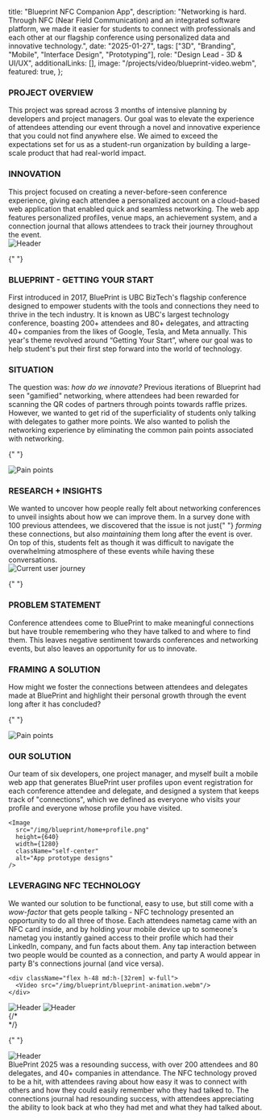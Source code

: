   title: "Blueprint NFC Companion App",
  description:
    "Networking is hard. Through NFC (Near Field Communication) and an integrated software platform, we made it easier for students to connect with professionals and each other at our flagship conference using personalized data and innovative technology.",
  date: "2025-01-27",
  tags: ["3D", "Branding", "Mobile", "Interface Design", "Prototyping"],
  role: "Design Lead - 3D & UI/UX",
  additionalLinks: [],
  image: "/projects/video/blueprint-video.webm",
  featured: true,
};

<div className="space-y-16 md:space-y-24">
  <div className="grid grid-cols-1 gap-8 md:grid-cols-2">
    <div className="flex flex-col text-md font-medium gap-1 md:w-3/4">
      <h3>PROJECT OVERVIEW</h3>
      <div className="text-xs font-light">
        This project was spread across 3 months of intensive planning by
        developers and project managers. Our goal was to elevate the
        experience of attendees attending our event through a novel and
        innovative experience that you could not find anywhere else. We
        aimed to exceed the expectations set for us as a student-run
        organization by building a large-scale product that had real-world
        impact.
      </div>
    </div>
    <div className="flex flex-col text-md font-medium gap-1 md:w-3/4">
      <h3>INNOVATION</h3>
      <div className="text-xs font-light">
        This project focused on creating a never-before-seen conference
        experience, giving each attendee a personalized account on a
        cloud-based web application that enabled quick and seamless
        networking. The web app features personalized profiles, venue maps,
        an achievement system, and a connection journal that allows
        attendees to track their journey throughout the event.
      </div>
    </div>
  </div>

<div className="-mx-6 lg:-mx-24 w-screen h-96 bg-clip-border">
  <Image
    src="/img/blueprint/panel-header.webp"
    width={2000}
    height={500}
    className="self-center w-full h-full object-cover"
    alt="Header"
  />
</div>

{" "}
<div className="grid grid-cols-1 gap-8 md:grid-cols-2">
  <div className="flex flex-col text-md font-medium gap-1 md:w-3/4">
    <h3>BLUEPRINT - GETTING YOUR START</h3>
    <div className="text-xs font-light">
      First introduced in 2017, BluePrint is UBC BizTech&apos;s flagship
      conference designed to empower students with the tools and connections
      they need to thrive in the tech industry. It is known as UBC&apos;s
      largest technology conference, boasting 200+ attendees and 80+ delegates,
      and attracting 40+ companies from the likes of Google, Tesla, and Meta
      annually. This year&apos;s theme revolved around “Getting Your Start”,
      where our goal was to help student&apos;s put their first step forward
      into the world of technology.
    </div>
  </div>
  <div className="flex flex-col text-md font-medium gap-1 md:w-3/4">
    <h3>SITUATION</h3>
    <div className="text-xs font-light">
      The question was: <i> how do we innovate? </i> Previous iterations of
      Blueprint had seen &quot;gamified&quot; networking, where attendees had
      been rewarded for scanning the QR codes of partners through points towards
      raffle prizes. However, we wanted to get rid of the superficiality of
      students only talking with delegates to gather more points. We also wanted
      to polish the networking experience by eliminating the common pain points
      associated with networking.
    </div>
  </div>
</div>

{" "}
<div className="bg-white/[0.07] h-fit w-screen -mx-6 lg:-mx-24 py-16 px-6 md:px-24 space-y-16 md:space-y-24">
  <div className="grid grid-cols-1 md:grid-cols-2 gap-16">
    <Image
      src="/img/blueprint/pain-points.png"
      height={320}
      width={640}
      className="self-center"
      alt="Pain points"
    />
    <div className="flex flex-col gap-1 justify-center">
      <h3>RESEARCH + INSIGHTS</h3>
      <div className="text-xs font-light">
        We wanted to uncover how people really felt about networking conferences
        to unveil insights about how we can improve them. In a survey done with
        100 previous attendees, we discovered that the issue is not just{" "}
        <i> forming </i> these connections, but also <i> maintaining </i> them
        long after the event is over. On top of this, students felt as though it
        was difficult to navigate the overwhelming atmosphere of these events
        while having these conversations.
      </div>
    </div>
  </div>
  <Image
    src="/img/blueprint/current-user-journey.png"
    height={640}
    width={1280}
    className="self-center"
    alt="Current user journey"
  />
</div>

{" "}
<div className="grid grid-cols-1 md:grid-cols-2 gap-8">
  <div className="flex flex-col text-md font-regular gap-2 md:w-4/5">
    <h3>PROBLEM STATEMENT</h3>
    <div className="text-xl md:text-2xl font-medium tracking-tight">
      Conference attendees come to BluePrint to make meaningful connections but
      have trouble remembering who they have talked to and where to find them.
      This leaves negative sentiment towards conferences and networking events,
      but also leaves an opportunity for us to innovate.
    </div>
  </div>
  <div className="flex flex-col text-md font-regular gap-2 md:w-4/5">
    <h3>FRAMING A SOLUTION</h3>
    <div className="text-xl md:text-2xl font-medium tracking-tight">
      How might we foster the connections between attendees and delegates made
      at BluePrint and highlight their personal growth through the event long
      after it has concluded?
    </div>
  </div>
</div>

{" "}
<div className="bg-white/[0.07] h-fit w-screen -mx-6 lg:-mx-24 py-16 px-6 md:px-24 space-y-16 md:space-y-24">
  <Image
    src="/img/blueprint/revised-user-journey.png"
    height={640}
    width={1280}
    className="self-center"
    alt="Pain points"
  />
</div>

  <div className="grid grid-cols-1 md:grid-cols-2 gap-8">
    <div className="flex flex-col text-md font-medium gap-1 w-3/4">
      <h3>OUR SOLUTION</h3>
      <div className="text-sm font-light">
        Our team of six developers, one project manager, and myself built a
        mobile web app that generates BluePrint user profiles upon event
        registration for each conference attendee and delegate, and designed
        a system that keeps track of &quot;connections&quot;, which we
        defined as everyone who visits your profile and everyone whose
        profile you have visited.
      </div>
    </div>

    <Image
      src="/img/blueprint/home+profile.png"
      height={640}
      width={1280}
      className="self-center"
      alt="App prototype designs"
    />

  </div>

  <div className="grid grid-cols-1 md:grid-cols-2 gap-8">
    <div className="flex flex-col text-md font-medium gap-1 w-3/4">
      <h3>LEVERAGING NFC TECHNOLOGY</h3>
      <div className="text-sm font-light">
        We wanted our solution to be functional, easy to use, but still come
        with a <i> wow-factor </i> that gets people talking - NFC technology
        presented an opportunity to do all three of those. Each attendees
        nametag came with an NFC card inside, and by holding your mobile
        device up to someone&apos;s nametag you instantly gained access to
        their profile which had their LinkedIn, company, and fun facts about
        them. Any tap interaction between two people would be counted as a
        connection, and party A would appear in party B&apos;s connections
        journal (and vice versa).
      </div>
    </div>

    <div className="flex h-48 md:h-[32rem] w-full">
      <Video src="/img/blueprint/blueprint-animation.webm"/>
    </div>

  </div>

<div className="-mx-6 md:-mx-24 w-[96vw] justify-self-center h-auto bg-clip-border px-6 space-y-24">
  <Image
    src="/img/blueprint/wireframes.webp"
    width={2000}
    height={1000}
    className="self-center w-full h-full object-cover"
    alt="Header"
  />
  <Image
    src="/img/blueprint/wrapped.webp"
    width={2000}
    height={1000}
    className="self-center w-full h-full object-cover"
    alt="Header"
  />
</div>
{/* 
<div className="lg:-mx-6 md:-mx-24 -mx-6 w-screen h-auto bg-clip-border lg:px-6 px-2">
  
</div> */}

{" "}
<div className="-mx-6 md:-mx-24 w-screen h-auto bg-clip-border">
  <Image
    src="/img/blueprint/blueprint-collage.webp"
    width={2000}
    height={1000}
    className="self-center w-full h-full object-cover"
    alt="Header"
  />
</div>

  <div className="tracking-tight text-md md:text-xl font-regular">
      BluePrint 2025 was a resounding success, with over 200 attendees and
      80 delegates, and 40+ companies in attendance. The NFC technology
      proved to be a hit, with attendees raving about how easy it was to
      connect with others and how they could easily remember who they had
      talked to. The connections journal had resounding success, with attendees
      appreciating the ability to look back at who they had met and what
      they had talked about.
  </div>
</div>
